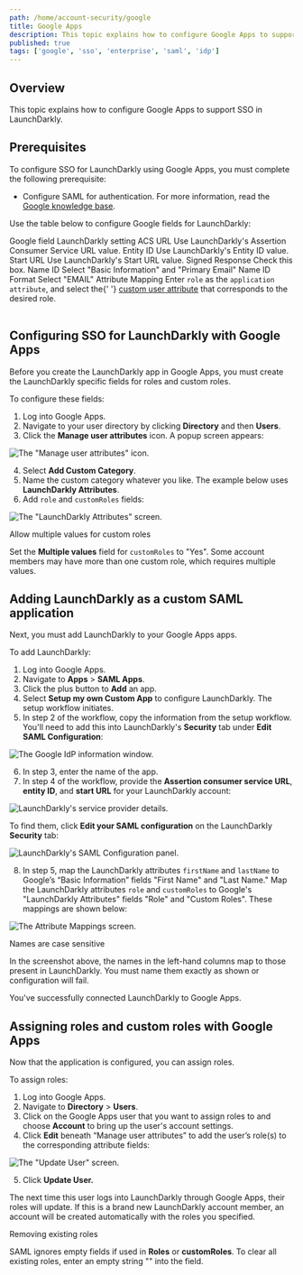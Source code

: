 ```yaml
---
path: /home/account-security/google
title: Google Apps
description: This topic explains how to configure Google Apps to support SSO in LaunchDarkly.
published: true
tags: ['google', 'sso', 'enterprise', 'saml', 'idp']
---
```


## Overview

This topic explains how to configure Google Apps to support SSO in LaunchDarkly.

## Prerequisites

To configure SSO for LaunchDarkly using Google Apps, you must complete the following prerequisite:

- Configure SAML for authentication. For more information, read the [Google knowledge base](https://support.google.com/a/answer/6087519).

Use the table below to configure Google fields for LaunchDarkly:

<Table>
  <TableHeader>
    <TableHeadCell>Google field</TableHeadCell>
    <TableHeadCell>LaunchDarkly setting</TableHeadCell>
  </TableHeader>
  <TableBody>
    <TableRow>
      <TableCell>ACS URL</TableCell>
      <TableCell>Use LaunchDarkly's Assertion Consumer Service URL value.</TableCell>
    </TableRow>
    <TableRow>
      <TableCell>Entity ID</TableCell>
      <TableCell>Use LaunchDarkly's Entity ID value.</TableCell>
    </TableRow>
    <TableRow>
      <TableCell>Start URL</TableCell>
      <TableCell>Use LaunchDarkly's Start URL value.</TableCell>
    </TableRow>
    <TableRow>
      <TableCell>Signed Response</TableCell>
      <TableCell>Check this box.</TableCell>
    </TableRow>
    <TableRow>
      <TableCell>Name ID</TableCell>
      <TableCell>Select "Basic Information" and "Primary Email"</TableCell>
    </TableRow>
    <TableRow>
      <TableCell>Name ID Format</TableCell>
      <TableCell>Select "EMAIL"</TableCell>
    </TableRow>
    <TableRow>
      <TableCell>Attribute Mapping</TableCell>
      <TableCell>
        Enter <code>role</code> as the <code>application attribute</code>, and select the{' '}
        <a href="https://support.google.com/a/answer/6208725?hl=en">custom user attribute</a> that corresponds to the
        desired role.
      </TableCell>
    </TableRow>
  </TableBody>
</Table>

## Configuring SSO for LaunchDarkly with Google Apps

Before you create the LaunchDarkly app in Google Apps, you must create the LaunchDarkly specific fields for roles and custom roles.

To configure these fields:

1. Log into Google Apps.
2. Navigate to your user directory by clicking **Directory** and then **Users**.
3. Click the **Manage user attributes** icon. A popup screen appears:

![The "Manage user attributes" icon.](google-manage-user-attributes.png)


4. Select **Add Custom Category**.
5. Name the custom category whatever you like. The example below uses **LaunchDarkly Attributes**.
6. Add `role` and `customRoles` fields:

![The "LaunchDarkly Attributes" screen.](google-ld-attributes.png)


<Callout intent="info">
<CalloutTitle>Allow multiple values for custom roles</CalloutTitle>
<CalloutDescription>

Set the **Multiple values** field for `customRoles` to "Yes". Some account members may have more than one custom role, which requires multiple values.

</CalloutDescription>
</Callout>

## Adding LaunchDarkly as a custom SAML application

Next, you must add LaunchDarkly to your Google Apps apps.

To add LaunchDarkly:

1. Log into Google Apps.
2. Navigate to **Apps** > **SAML Apps**.
3. Click the plus button to **Add** an app.
4. Select **Setup my own Custom App** to configure LaunchDarkly. The setup workflow initiates.
5. In step 2 of the workflow, copy the information from the setup workflow. You'll need to add this into LaunchDarkly's **Security** tab under **Edit SAML Configuration**:

![The Google IdP information window.](google-idp-info.png)

6. In step 3, enter the name of the app.
7. In step 4 of the workflow, provide the **Assertion consumer service URL**, **entity ID**, and **start URL** for your LaunchDarkly account:

![LaunchDarkly's service provider details.](google-ld-service-provider-details.png)

   To find them, click **Edit your SAML configuration** on the LaunchDarkly **Security** tab:

![LaunchDarkly's SAML Configuration panel.](settings-security-saml-config.png)


8. In step 5, map the LaunchDarkly attributes `firstName` and `lastName` to Google’s “Basic Information” fields "First Name" and "Last Name." Map the LaunchDarkly attributes `role` and `customRoles` to Google's "LaunchDarkly Attributes" fields "Role" and "Custom Roles". These mappings are shown below:

![The Attribute Mappings screen.](google-attribute-mapping.png)


<Callout intent="alert">
<CalloutTitle>Names are case sensitive</CalloutTitle>
<CalloutDescription>

In the screenshot above, the names in the left-hand columns map to those present in LaunchDarkly. You must name them exactly as shown or configuration will fail.

</CalloutDescription>
</Callout>

You've successfully connected LaunchDarkly to Google Apps.

## Assigning roles and custom roles with Google Apps

Now that the application is configured, you can assign roles.

To assign roles:

1. Log into Google Apps.
2. Navigate to **Directory** > **Users**.
3. Click on the Google Apps user that you want to assign roles to and choose **Account** to bring up the user's account settings.
4. Click **Edit** beneath “Manage user attributes” to add the user’s role(s) to the corresponding attribute fields:

![The "Update User" screen.](google-update-user.png)

5. Click **Update User.**

The next time this user logs into LaunchDarkly through Google Apps, their roles will update. If this is a brand new LaunchDarkly account member, an account will be created automatically with the roles you specified.

<Callout intent="info">
<CalloutTitle>Removing existing roles</CalloutTitle>
<CalloutDescription>

SAML ignores empty fields if used in **Roles** or **customRoles**. To clear all existing roles, enter an empty string "" into the field.

</CalloutDescription>
</Callout>
